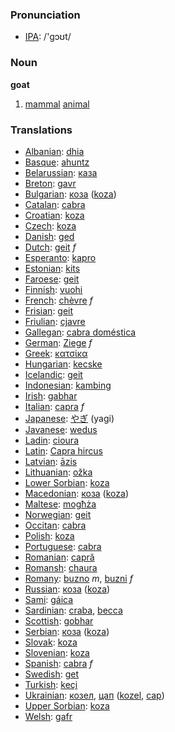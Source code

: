 === Pronunciation ===
*[[w:IPA|IPA]]: /'gɔʊt/

=== Noun ===

'''goat'''

# [[mammal]] [[animal]]

=== Translations ===
*[[Albanian]]: [[dhia]]
*[[Basque]]: [[ahuntz]]
*[[Belarussian]]: [[каза]]
*[[Breton]]: [[gavr]]
*[[Bulgarian]]: [[коза]] ([[koza]])
*[[Catalan]]: [[cabra]]
*[[Croatian]]: [[koza]]
*[[Czech]]: [[koza]]
*[[Danish]]: [[ged]]
*[[Dutch]]: [[geit]] ''f''
*[[Esperanto]]: [[kapro]]
*[[Estonian]]: [[kits]]
*[[Faroese]]: [[geit]]
*[[Finnish]]: [[vuohi]]
*[[French]]: [[chèvre]] ''f''
*[[Frisian]]: [[geit]]
*[[Friulian]]: [[cjavre]]
*[[Gallegan]]: [[cabra doméstica]]
*[[German]]: [[Ziege]] ''f''
*[[Greek]]: [[κατσίκα]] '' ''
*[[Hungarian]]: [[kecske]]
*[[Icelandic]]: [[geit]]
*[[Indonesian]]: [[kambing]]
*[[Irish]]: [[gabhar]]
*[[Italian]]: [[capra]] ''f''
*[[Japanese]]: [[やぎ]] (yagi)
*[[Javanese]]: [[wedus]]
*[[Ladin]]: [[cioura]]
*[[Latin]]: [[Capra hircus]] '' ''
*[[Latvian]]: [[āzis]]
*[[Lithuanian]]: [[ožka]]
*[[Lower Sorbian]]: [[koza]]
*[[Macedonian]]: [[коза]] ([[koza]])
*[[Maltese]]: [[mogħża]]
*[[Norwegian]]: [[geit]]
*[[Occitan]]: [[cabra]]
*[[Polish]]: [[koza]] '' ''
*[[Portuguese]]: [[cabra]]
*[[Romanian]]: [[capră]]
*[[Romansh]]: [[chaura]]
*[[Romany]]: [[buzno]] ''m'', [[buzni]] ''f''
*[[Russian]]: [[коза]] ([[koza]]) '' ''
*[[Sami]]: [[gáica]]
*[[Sardinian]]: [[craba]], [[becca]]
*[[Scottish]]: [[gobhar]]
*[[Serbian]]: [[коза]] ([[koza]])
*[[Slovak]]: [[koza]]
*[[Slovenian]]: [[koza]]
*[[Spanish]]: [[cabra]] ''f''
*[[Swedish]]: [[get]]
*[[Turkish]]: [[keçi]]
*[[Ukrainian]]: [[козел]], [[цап]] ([[kozel]], [[cap]])
*[[Upper Sorbian]]: [[koza]]
*[[Welsh]]: [[gafr]]
